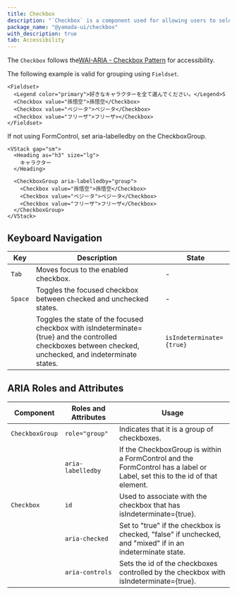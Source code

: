 ```yaml
---
title: Checkbox
description: "`Checkbox` is a component used for allowing users to select one option from multiple choices."
package_name: "@yamada-ui/checkbox"
with_description: true
tab: Accessibility
---
```


The `Checkbox` follows the[WAI-ARIA - Checkbox Pattern](https://www.w3.org/WAI/ARIA/apg/patterns/checkbox) for accessibility.

The following example is valid for grouping using `Fieldset`.

```tsx live=false
<Fieldset>
  <Legend color="primary">好きなキャラクターを全て選んでください。</Legend>S
  <Checkbox value="孫悟空">孫悟空</Checkbox>
  <Checkbox value="ベジータ">ベジータ</Checkbox>
  <Checkbox value="フリーザ">フリーザ></Checkbox>
</Fieldset>
```

If not using FormControl, set aria-labelledby on the CheckboxGroup.

```tsx live=false
<VStack gap="sm">
  <Heading as="h3" size="lg">
    キャラクター
  </Heading>

  <CheckboxGroup aria-labelledby="group">
    <Checkbox value="孫悟空">孫悟空</Checkbox>
    <Checkbox value="ベジータ">ベジータ</Checkbox>
    <Checkbox value="フリーザ">フリーザ</Checkbox>
  </CheckboxGroup>
</VStack>
```

## Keyboard Navigation

| Key     | Description                                                                                                                                               | State                    |
| ------- | --------------------------------------------------------------------------------------------------------------------------------------------------------- | ------------------------ |
| `Tab`   | Moves focus to the enabled checkbox.                                                                                                                      | -                        |
| `Space` | Toggles the focused checkbox between checked and unchecked states.                                                                                        | -                        |
|         | Toggles the state of the focused checkbox with isIndeterminate={true} and the controlled checkboxes between checked, unchecked, and indeterminate states. | `isIndeterminate={true}` |

## ARIA Roles and Attributes

| Component       | Roles and Attributes | Usage                                                                                                                      |
| --------------- | -------------------- | -------------------------------------------------------------------------------------------------------------------------- |
| `CheckboxGroup` | `role="group"`       | Indicates that it is a group of checkboxes.                                                                                |
|                 | `aria-labelledby`    | If the CheckboxGroup is within a FormControl and the FormControl has a label or Label, set this to the id of that element. |
| `Checkbox`      | `id`                 | Used to associate with the checkbox that has isIndeterminate={true}.                                                       |
|                 | `aria-checked`       | Set to "true" if the checkbox is checked, "false" if unchecked, and "mixed" if in an indeterminate state.                  |
|                 | `aria-controls`      | Sets the id of the checkboxes controlled by the checkbox with isIndeterminate={true}.                                      |
